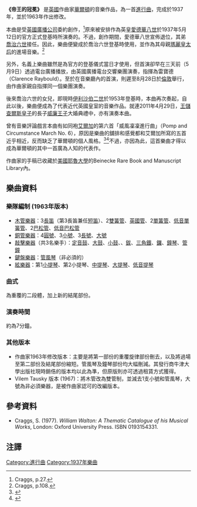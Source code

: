 '''《帝王的冠冕》''' 是[[英國|英國]]作曲家[[威廉·沃爾頓|華爾頓]]的音樂作品，為一首[[進行曲|進行曲]]，完成於1937年，並於1963年作出修改。

本曲是受[[英國廣播公司|英國廣播公司]]委約創作，<ref>Craggs, p.27.</ref>原來被安排作為英皇[[愛德華八世_(英國)|愛德華八世]]於1937年5月12日的官方正式登基時所演奏的。不過，創作期間，愛德華八世宣佈退位，其弟[[喬治六世|喬治六世]]接任。因此，樂曲便變成於喬治六世登基時使用，並作為其母親[[瑪麗_(德克)|瑪麗皇太后]]的進場音樂。<ref>Craggs, p.108.</ref>

另外，名義上樂曲雖然是為官方的登基儀式當日才使用，但首演卻早在三天前（5月9日）透過電台廣播播放，由英國廣播電台交響樂團演奏，指揮為雷寶德（Clarence Raybould）。至於在音樂廳內的首演，則遲至8月28日於[[倫敦|倫敦]]舉行，由作曲家親自指揮同一個樂團演奏。

後來喬治六世的女兒，即現時[[伊利沙伯二世|伊利沙伯二世]]於1953年登基時，本曲再次奏起，自此以後，樂曲便成為了代表近代英國皇室的音樂作品。就連2011年4月29日，[[查爾斯_(威爾斯親王)|王儲查爾斯皇子]]的長子[[威廉王子_(劍橋公爵)|威廉王子]]大婚典禮中，亦有演奏本曲。

曾有音樂評論戲言本曲有如同袍[[艾爾加|艾爾加]]的第六首「威風凜凜進行曲」（Pomp and Circumstance March No. 6），原因是樂曲的舖排和感覺都和艾爾加所寫的五首近乎相近，反而缺乏了華爾頓的個人風格。<ref>{{cite journal | title=Gramophone Notes | journal=The Musical Times | volume=78| issue=1134 | pages=708–710 | date=August 1937 | accessdate=2008-09-21 | doi=10.2307/923351 | jstor=923351}}</ref><ref>{{cite journal | last=Avery | first=Kenneth | title=William Walton | url=https://archive.org/details/sim_music-letters_1947-01_28_1/page/n8 | journal=Music & Letters | volume=28 | issue=1 | pages=1–11 | date=January 1947 | accessdate=2008-09-21 | doi=10.1093/ml/28.1.1 | jstor=854707}}</ref>不過，亦因為此，這首樂曲才得以成為華爾頓的其中一首廣為人知的代表作。

作曲家的手稿已收藏於[[美國|美國]][[耶魯大學|耶魯大學]]的Beinecke Rare Book and Manuscript Library內。

==樂曲資料==
===樂隊編制 (1963年版本)===
*[[木管樂器|木管樂器]]：3[[長笛|長笛]]（第3長笛兼任[[短笛|短笛]]）、2[[雙簧管|雙簧管]]、[[英國管|英國管]]、2[[單簧管|單簧管]]、[[低音單簧管|低音單簧管]]、2[[巴松管|巴松管]]、[[低音巴松管|低音巴松管]]
*[[銅管樂器|銅管樂器]]：4[[圓號|圓號]]、3[[小號|小號]]、3[[長號|長號]]、[[大號|大號]]
*[[敲擊樂器|敲擊樂器]]（共3名樂手）：[[定音鼓|定音鼓]]、[[大鼓|大鼓]]、[[小鼓|小鼓]]、{{le|次中音鼓Tenor drum}}、[[鈸|鈸]]、[[三角鐵|三角鐵]]、[[鑼|鑼]]、[[鐘琴|鐘琴]]、[[管鐘|管鐘]]
*[[鍵盤樂器|鍵盤樂器]]：[[管風琴|管風琴]]（非必須的）
*[[絃樂器|絃樂器]]：第1[[小提琴|小提琴]]、第2小提琴、[[中提琴|中提琴]]、[[大提琴|大提琴]]、[[低音提琴|低音提琴]]

===曲式===
為重覆的二段體，加上新的結尾部份。

===演奏時間===
約為7分鐘。

===其他版本===
* 作曲家1963年修改版本：主要是將第一部份的重覆旋律部份刪去，以及將過場至第二部份及結尾部份縮短。管風琴及鐘琴部份均大幅刪減。其發行商牛津大學出版社現時銷俈的版本均以此為準，但原版則亦可透過租賃方式獲得。
* Vilem Tausky 版本 (1967)：將木管改為雙管制，並減去1支小號和管風琴，大號為非必須樂器，是被作曲家認可的改編版本。

==參考資料==
* Craggs, S. (1977).  ''William Walton: A Thematic Catalogue of his Musical Works'', London: Oxford University Press. ISBN 0193154331.

==注譯==
{{reflist}}

[[Category:進行曲|Category:進行曲]]
[[Category:1937年樂曲|Category:1937年樂曲]]